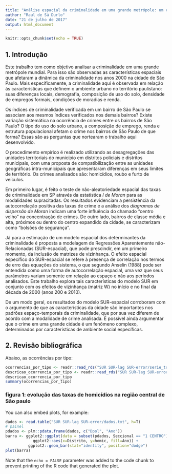 ```yaml
---
title: "Análise espacial da criminalidade em uma grande metrópole: um estudo de caso para o município de São Paulo"
author: "Raul de Sá Durlo"
date: "21 de julho de 2017"
output: html_document
---
```


```r
knitr::opts_chunk$set(echo = TRUE)
```

## 1. Introdução

Este trabalho tem como objetivo analisar a criminalidade em uma grande metrópole mundial. Para isso são observadas as características espaciais que afetaram a dinâmica da criminalidade nos anos 2000 na cidade de São Paulo. Mais especificamente, a criminalidade aqui é observada em relação às características que definem o ambiente urbano no território paulistano: suas diferenças locais, demografia, composição de uso do solo, densidade de empregos formais, condições de moradias e renda.

Os índices de criminalidade verificada em um bairro de São Paulo se associam aos mesmos índices verificados nos demais bairros? Existe variação sistemática na ocorrência de crimes entre os bairros de São Paulo? O tipo do uso do solo urbano, a composição de emprego, renda e estrutura populacional afetam o crime nos bairros de São Paulo de que forma? Essas são as perguntas que nortearam o trabalho aqui desenvolvido.

O procedimento empírico é realizado utilizando as desagregações das unidades territoriais do município em distritos policiais e distritos municipais, com uma proposta de compatibilização entre as unidades geográficas intra-municipais que apresentaram diferenças em seus limites de território. Os crimes analisados são: homicídios, roubo e furto de veículos.

Em primeiro lugar, é feito o teste de não-aleatoriedade espacial das taxas de criminalidade em SP através da estatística	_I de Moran_ para as modalidades supracitadas. Os resultados evidenciam a persistência da autocorrelação positiva das taxas de crime e a análise dos _diagramas de dispersão de Moran_ indicam uma forte influência do chamado "centro velho" na concentração de crimes. De outro lado, bairros de classe média e alta, próximos ou dentro do centro expandido da cidade, se caracterizam como "bolsões de segurança". 
 
Já para a estimação de um modelo espacial dos determinantes da criminalidade é proposta a modelagem de Regressões Aparentemente não-Relacionadas (SUR-espacial), que pode prescindir, em um primeiro momento, da inclusão de matrizes de vizinhança. O efeito espacial específico do SUR-espacial se refere à presença de correlação nos termos de erro das equações do sistema, o que segundo Anselin (1988) pode ser entendida como uma forma de autocorrelação espacial, uma vez que seus parâmetros variam somente em relação ao espaço e não aos períodos analisados. Este trabalho explora tais características do modelo SUR em conjunto com os efeitos de vizinhança (matriz W) no início e no final da década de 2000 (anos 200 e 2010). 

De um modo geral, os resultados do modelo SUR-espacial corroboram com o argumento de que as características da cidade são importantes nos padrões espaço-temporais da criminalidade, que por sua vez diferem de acordo com a modalidade de crime analisada. É possível ainda argumentar que o crime em uma grande cidade é um fenômeno complexo, determinados por características de ambiente social específicas.

## 2. Revisão bibliográfica

Abaixo, as ocorrências por tipo:

```r
ocorrencias_por_tipo <- readr::read_rds("SUR SUR-lag SUR-error/serie_trimestral_ocorrencias_por_tipo.rds")
descricao_ocorrencia_por_tipo <- readr::read_rds("SUR SUR-lag SUR-error/serie_trimestral_descricao_ocorrencias_por_tipo.rds")
descricao_ocorrencia_por_tipo
summary(ocorrencias_por_tipo)
```

### figura 1: evolução das taxas de homicídios na região central de São paulo

You can also embed plots, for example:

```r
dados <- read.table("SUR SUR-lag SUR-error/dados.txt", h=T)
# painel
pdados <- plm::pdata.frame(dados, c("Dpol", "Ano"))
barra <- ggplot2::ggplot(data = subset(pdados, Seccional == "1 CENTRO"),
            ggplot2::aes(x=Distrito, y=homic, fill=Ano)) +
          ggplot2::geom_bar(stat="identity", position="dodge")
plot(barra)
```

Note that the `echo = FALSE` parameter was added to the code chunk to prevent printing of the R code that generated the plot.
